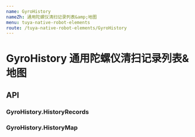 ```yaml
---
name: GyroHistory
nameZh: 通用陀螺仪清扫记录列表&amp;地图
menu: tuya-native-robot-elements
route: /tuya-native-robot-elements/GyroHistory
---
```



# GyroHistory 通用陀螺仪清扫记录列表&amp;地图

## API

### GyroHistory.HistoryRecords

<Props
  path="tuya-native-robot-elements/src/components/GyroHistory/HistoryRecords.tsx"
  of={GyroHistory}
/>

### GyroHistory.HistoryMap

<Props
  path="tuya-native-robot-elements/src/components/GyroHistory/HistoryMap.tsx"
  of={GyroHistory}
/>
